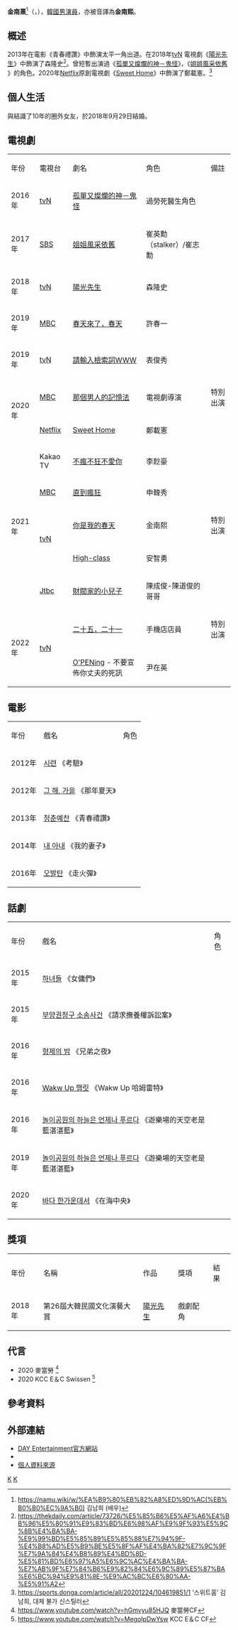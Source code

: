 {{藝人
|姓名 = 金南熹
|類型 = 男演員
|圖片 = 
|圖片尺寸 = 
|圖片簡介 = 
|本名 = 
|外文名 = 김남희
|外文 = ko
|羅馬拼音 = Kim Nam Hee
|英文名 =
|暱稱 =
|其他藝名 = 
|國籍 = {{KOR}}
|出生日期 = {{birth_date_and_age|1986|5|25}}
|出生地點 = {{KOR}}
|宗教信仰 = 
|語言 = [[韓語|韓語]]
|職業 = [[演員|演員]]
|教育程度 = [[西京大學|西京大學]]戲劇電影學學士
|出道作品 = 2013年電影《[[靑春禮讚|靑春禮讚]]》
|出道日期 = 2006年
|代表作品 =  《[[陽光先生|陽光先生]]》<br/>《[[Sweet_Home|Sweet Home]]》
|活躍年代 =
|唱片公司 = 
|經紀公司 = DAY Entertainment
|相關團體 = 
|網站 = 
}}

'''金南熹'''<ref>https://namu.wiki/w/%EA%B9%80%EB%82%A8%ED%9D%AC(%EB%B0%B0%EC%9A%B0) 김남희 (배우)</ref>（{{lang-ko|김남희}}，{{bd|1986年|5月25日|}}），[[韓國|韓國]][[演員|男演員]]，亦被音譯為'''金南熙'''。<br>

==概述==
2013年在電影《青春禮讚》中飾演太平一角出道。在2018年[[tvN|tvN]] 電視劇《[[陽光先生|陽光先生]]》中飾演了森隆史<ref>https://thekdaily.com/article/73726/%E5%85%B6%E5%AF%A6%E4%BB%96%E5%80%91%E9%83%BD%E6%98%AF%E9%9F%93%E5%9C%8B%E4%BA%BA-%E9%99%BD%E5%85%89%E5%85%88%E7%94%9F-%E4%B8%AD%E5%B9%BE%E5%8F%AF%E4%BA%82%E7%9C%9F%E7%9A%84%E4%B8%89%E4%BD%8D-%E5%81%BD%E6%97%A5%E6%9C%AC%E4%BA%BA-%E7%AB%9F%E7%84%B6%E9%82%84%E6%9C%89%E5%87%BA%E6%BC%94%E9%81%8E-%E9%AC%BC%E6%80%AA-%E5%91%A2 </ref>。曾短暫出演過《[[孤單又燦爛的神－鬼怪|孤單又燦爛的神－鬼怪]]》，《[[姐姐風采依舊|姐姐風采依舊]] 》的角色。2020年[[Netflix|Netflix]]原創電視劇《[[Sweet_Home|Sweet Home]]》中飾演了鄭載憲。<ref>https://sports.donga.com/article/all/20201224/104619851/1 ‘스위트홈’ 김남희, 대체 불가 신스틸러</ref>

== 個人生活 ==
與結識了10年的圈外女友，於2018年9月29日結婚。

== 電視劇 ==
{|class="wikitable" width="80%" style=text-align:center
|- style="background: cornflowerblue; color:white; font-weight:bold; text-align:center"
|年份||電視台||劇名||角色||備註
|-
|2016年 || [[tvN|tvN]] || [[孤單又燦爛的神－鬼怪|孤單又燦爛的神－鬼怪]] || 過勞死醫生角色 || 
|-
|2017年 || [[SBS|SBS]] || [[姐姐風采依舊|姐姐風采依舊]] || 崔英勳（stalker）/崔志勳 || 
|-
|2018年 || [[tvN|tvN]] || [[陽光先生|陽光先生]] || 森隆史 || 
|-
|2019年 || [[MBC|MBC]] || [[春天來了，春天|春天來了，春天]] || 許春一 || 
|-
|2019年 || [[tvN|tvN]] || [[請輸入檢索詞WWW|請輸入檢索詞WWW]] || 表俊秀 || 
|-
|rowspan=2|2020年 || [[MBC|MBC]] || [[那個男人的記憶法|那個男人的記憶法]] || 電視劇導演 || 特別出演
|-
|[[Netflix|Netflix]] || [[Sweet_Home|Sweet Home]] || 鄭載憲 || 
|-
|rowspan=5|2021年 || Kakao TV||[[不瘋不狂不愛你|不瘋不狂不愛你]]||李尟豪||
|-
|  [[MBC|MBC]] || [[直到瘋狂|直到瘋狂]] || 申韓秀 ||
|-
|rowspan=2|[[tvN|tvN]] || [[你是我的春天|你是我的春天]] || 金南熙 || 特別出演
|-
| [[High-class|High-class]] || 安智勇 ||
|-
|  [[Jtbc|Jtbc]] || [[財閥家的小兒子|財閥家的小兒子]] || 陳成俊-陳道俊的哥哥 ||
|-
|rowspan=2|2022年 ||rowspan=2| [[tvN|tvN]] || [[二十五，二十一|二十五，二十一]] || 手機店店員 || 特別出演
|-
|[[O'PENing|O'PENing]] - 不要宣佈你丈夫的死訊 || 尹在英 ||
|}

== 電影 ==
{|class="wikitable" width="60%" 
|- style="background: cornflowerblue; color:white; font-weight:bold; text-align:center;"
|年份||戲名||角色
|-
|2012年 ||[[시련|시련]] 《考驗》||
|-
|2012年 || [[그_해,_가을|그 해, 가을]] 《那年夏天》||
|-
|2013年 ||[[청춘예찬|청춘예찬]] 《青春禮讚》||
|-
|2014年 ||[[내_아내|내 아내]] 《我的妻子》||
|-
|2016年||[[오발탄|오발탄]] 《走火彈》||
|}

== 話劇 ==
{|class="wikitable" width="80%" 
|- style="background: cornflowerblue; color:white; font-weight:bold; text-align:center;"
|年份||戲名||角色
|-
|2015年||[[하녀들|하녀들]] 《女傭們》 ||
|-
|2015年||[[부양권청구_소송사건|부양권청구 소송사건]] 《請求撫養權訴訟案》|| 
|-
|2016年||[[형제의_밤|형제의 밤]] 《兄弟之夜》 ||
|-
|2016年||[[Wakw_Up_햄릿|Wakw Up 햄릿]] 《Wakw Up 哈姆雷特》 ||
|-
|2016年||[[놀이공원의_하늘은_언제나_푸르다|놀이공원의 하늘은 언제나 푸르다]] 《遊樂場的天空老是藍湛湛藍》 ||
|-
|2019年||[[놀이공원의_하늘은_언제나_푸르다|놀이공원의 하늘은 언제나 푸르다]] 《遊樂場的天空老是藍湛湛藍》 ||
|-
|2020年||[[바다_한가운데서|바다 한가운데서]] 《在海中央》 || 
|}

== 獎項 ==
{|class="wikitable" width="60%"
|- style="background: cornflowerblue; color:white; font-weight:bold; text-align:center;"
|年份 || 名稱 || 作品 || 獎項 || 結果
|-
|2018年 || 第26屆大韓民國文化演藝大賞 || [[陽光先生|陽光先生]] ||戲劇配角|| {{win}}
|}

== 代言 ==
*2020 麥當勞 <ref>https://www.youtube.com/watch?v=hGmvyu85HJQ 麥當勞CF</ref> 
*2020 KCC E＆C Swissen <ref>https://www.youtube.com/watch?v=MegoIpDwYsw  KCC E＆C CF</ref> 

== 參考資料 ==
{{reflist}}

==外部連結==
*[https://dayentertainment.modoo.at/?link=5a0dwqa2  DAY Entertainment官方網站]{{ko}}
*{{instagram|day.ent.official  DAY Entertainment官方instagram}}
*[https://namu.wiki/w/%EA%B9%80%EB%82%A8%ED%9D%AC(%EB%B0%B0%EC%9A%B0)#s-2.2  個人資料來源]{{ko}}
[[Category:韓國電視演員|K]]
[[Category:韓國電影演員|K]]